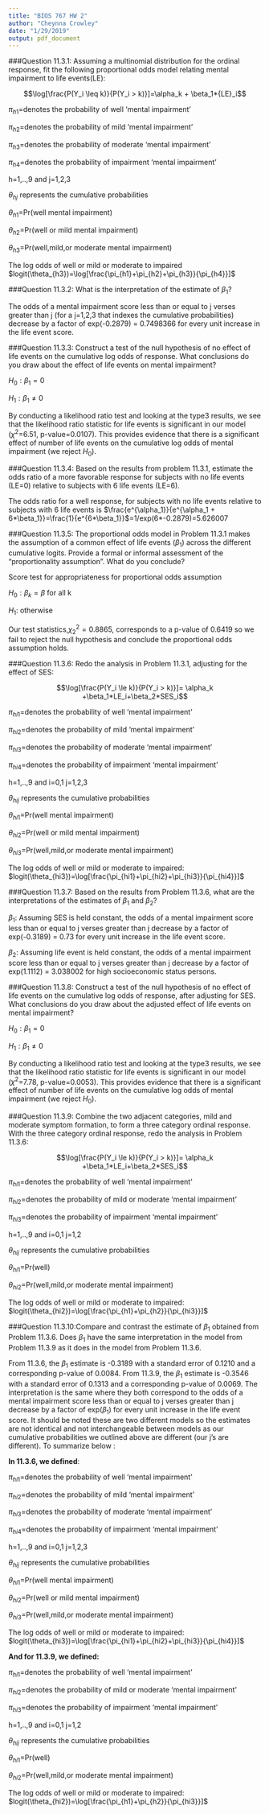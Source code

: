 ```yaml
---
title: "BIOS 767 HW 2"
author: "Cheynna Crowley"
date: "1/29/2019"
output: pdf_document
---
```



###Question 11.3.1: Assuming a multinomial distribution for the ordinal response, fit the following proportional odds model relating mental impairment to life events(LE): 

$$\log[\frac{P(Y_i \leq k)}{P(Y_i > k)}]=\alpha_k + \beta_1*{LE}_i$$

$\pi_{h1}$=denotes the probability of well 'mental impairment'

$\pi_{h2}$=denotes the probability of mild 'mental impairment' 

$\pi_{h3}$=denotes the probability of moderate 'mental impairment' 

$\pi_{h4}$=denotes the probability of impairment 'mental impairment'

h=1,..,9 and j=1,2,3

$\theta_{hj}$ represents the cumulative probabilities

$\theta_{h1}$=Pr(well mental impairment)

$\theta_{h2}$=Pr(well or mild mental impairment)

$\theta_{h3}$=Pr(well,mild,or moderate mental impairment)

The log odds of well or mild or moderate to impaired $logit(\theta_{h3})=\log[\frac{\pi_{h1}+\pi_{h2}+\pi_{h3}}{\pi_{h4}}]$


###Question 11.3.2: What is the interpretation of the estimate of $\beta_1$?

The odds of a mental impairment score less than or equal to j verses greater than j (for a j=1,2,3 that indexes the cumulative probabilities) decrease by a factor of exp(-0.2879) = 0.7498366 for every unit increase in the life event score.

###Question 11.3.3: Construct a test of the null hypothesis of no effect of life events on the cumulative log odds of response. What conclusions do you draw about the effect of life events on mental impairment?

$H_0: \beta_1=0$

$H_1: \beta_1 \ne 0$

By conducting a likelihood ratio test and looking at the type3 results, we see that the likelihood ratio statistic for life events is significant in our model ($\chi^2$=6.51, p-value=0.0107). This provides evidence that there is a significant effect of number of life events on the cumulative log odds of mental impairment (we reject $H_0$).  


###Question 11.3.4: Based on the results from problem 11.3.1, estimate the odds ratio of a more favorable response for subjects with no life events (LE=0) relative to subjects with 6 life events (LE=6).

The odds ratio for a well response, for subjects with no life events relative to subjects with 6 life events is $\frac{e^{\alpha_1}}{e^{\alpha_1 + 6*\beta_1}}=\frac{1}{e^{6*\beta_1}}$=1/exp(6*-0.2879)=5.626007

###Question 11.3.5: The proportional odds model in Problem 11.3.1 makes the assumption of a common effect of life events ($\beta_1$) across the different cumulative logits. Provide a formal or informal assessment of the "proportionality assumption". What do you conclude?

Score test for appropriateness for proportional odds assumption

$H_0:\beta_k=\beta$ for all k

$H_1:$ otherwise

Our test statistics,$\chi^2_{2}=0.8865$, corresponds to a p-value of 0.6419 so we fail to reject the null hypothesis and conclude the proportional odds assumption holds.


###Question 11.3.6: Redo the analysis in Problem 11.3.1, adjusting for the effect of SES: 

$$\log[\frac{P(Y_i \le k)}{P(Y_i > k)}]= \alpha_k +\beta_1*LE_i+\beta_2*SES_i$$

$\pi_{hi1}$=denotes the probability of well 'mental impairment'

$\pi_{hi2}$=denotes the probability of mild 'mental impairment' 

$\pi_{hi3}$=denotes the probability of moderate 'mental impairment' 

$\pi_{hi4}$=denotes the probability of impairment 'mental impairment'

h=1,..,9 and i=0,1  j=1,2,3

$\theta_{hij}$ represents the cumulative probabilities

$\theta_{hi1}$=Pr(well mental impairment)

$\theta_{hi2}$=Pr(well or mild mental impairment)

$\theta_{hi3}$=Pr(well,mild,or moderate mental impairment)

The log odds of well or mild or moderate to impaired:
$logit(\theta_{hi3})=\log[\frac{\pi_{hi1}+\pi_{hi2}+\pi_{hi3}}{\pi_{hi4}}]$


###Question 11.3.7: Based on the results from Problem 11.3.6, what are the interpretations of the estimates of $\beta_1$ and $\beta_2$?

$\beta_1$: Assuming SES is held constant, the odds of a mental impairment score less than or equal to j verses greater than j decrease by a factor of exp(-0.3189) = 0.73 for every unit increase in the life event score.

$\beta_2$: Assuming life event is held constant, the odds of a mental impairment score less than or equal to j verses greater than j decrease by a factor of exp(1.1112) = 3.038002 for high socioeconomic status persons. 

###Question 11.3.8: Construct a test of the null hypothesis of no effect of life events on the cumulative log odds of response, after adjusting for SES. What conclusions do you draw about the adjusted effect of life events on mental impairment?

$H_0: \beta_1=0$

$H_1: \beta_1 \ne 0$

By conducting a likelihood ratio test and looking at the type3 results,  we see that the likelihood ratio statistic for life events is significant in our model ($\chi^2$=7.78, p-value=0.0053). This provides evidence that there is a significant effect of number of life events on the cumulative log odds of mental impairment (we reject $H_0$). 


###Question 11.3.9: Combine the two adjacent categories, mild and moderate symptom formation, to form a three category ordinal response. With the three category ordinal response, redo the analysis in Problem 11.3.6:

$$\log[\frac{P(Y_i \le k)}{P(Y_i > k)}]= \alpha_k +\beta_1*LE_i+\beta_2*SES_i$$

$\pi_{hi1}$=denotes the probability of well 'mental impairment'

$\pi_{hi2}$=denotes the probability of mild or moderate 'mental impairment' 

$\pi_{hi3}$=denotes the probability of impairment 'mental impairment'

h=1,..,9 and i=0,1 j=1,2

$\theta_{hij}$ represents the cumulative probabilities

$\theta_{hi1}$=Pr(well)

$\theta_{hi2}$=Pr(well,mild,or moderate mental impairment)

The log odds of well or mild or moderate to impaired:
$logit(\theta_{hi2})=\log[\frac{\pi_{h1}+\pi_{h2}}{\pi_{hi3}}]$


###Question 11.3.10:Compare and contrast the estimate of $\beta_1$ obtained from Problem 11.3.6. Does $\beta_1$ have the same interpretation in the model from Problem 11.3.9 as it does in the model from Problem 11.3.6.

From 11.3.6, the $\beta_1$ estimate is -0.3189 with a standard error of 0.1210 and a corresponding p-value of 0.0084. From 11.3.9, the $\beta_1$ estimate is -0.3546 with a standard error of 0.1313 and a corresponding p-value of 0.0069. The interpretation is the same where they both correspond to the odds of a mental impairment score less than or equal to j verses greater than j decrease by a factor of exp($\beta_1$) for every unit increase in the life event score. It should be noted these are two different models so the estimates are not identical and not interchangeable between models as our cumulative probabilities we outlined above are different (our j's are different). To summarize below :

**In 11.3.6, we defined**:

$\pi_{hi1}$=denotes the probability of well 'mental impairment'

$\pi_{hi2}$=denotes the probability of mild 'mental impairment' 

$\pi_{hi3}$=denotes the probability of moderate 'mental impairment' 

$\pi_{hi4}$=denotes the probability of impairment 'mental impairment'

h=1,..,9 and i=0,1  j=1,2,3

$\theta_{hij}$ represents the cumulative probabilities

$\theta_{hi1}$=Pr(well mental impairment)

$\theta_{hi2}$=Pr(well or mild mental impairment)

$\theta_{hi3}$=Pr(well,mild,or moderate mental impairment)

The log odds of well or mild or moderate to impaired:
$logit(\theta_{hi3})=\log[\frac{\pi_{hi1}+\pi_{hi2}+\pi_{hi3}}{\pi_{hi4}}]$

**And for 11.3.9, we defined:**

$\pi_{hi1}$=denotes the probability of well 'mental impairment'

$\pi_{hi2}$=denotes the probability of mild or moderate 'mental impairment' 

$\pi_{hi3}$=denotes the probability of impairment 'mental impairment'

h=1,..,9 and i=0,1 j=1,2

$\theta_{hij}$ represents the cumulative probabilities

$\theta_{hi1}$=Pr(well)

$\theta_{hi2}$=Pr(well,mild,or moderate mental impairment)

The log odds of well or mild or moderate to impaired:
$logit(\theta_{hi2})=\log[\frac{\pi_{h1}+\pi_{h2}}{\pi_{hi3}}]$

